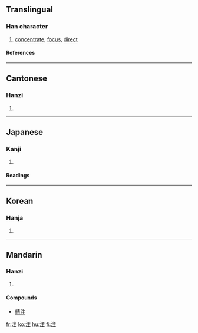 {{see|註}}

==Translingual==
===Han character===
{{Han char|rn=85|rad=水|as=05|sn=8|four=3011<sub>4</sub>|canj=水卜土 (EYG)}}
# [[concentrate]], [[focus]], [[direct]]
====References====
{{Han ref|kx=0618.050|dkj=17316|dj=1013.030|hdz=31592.010|uh=6CE8|ud=27880|bh=AA60|bd=43616}}

----
==Cantonese==
===Hanzi===
{{yue-hanzi|jyut=|y=jyu3}}
# {{defn|Cantonese}}

----
==Japanese==
===Kanji===
{{ja-kanji|grade=3|rs=水05}}
# {{defn|Japanese}} 
====Readings====
{{ja-readings|on=[[ちゅう]] (chū)|kun=[[そそぐ]] (sosogu)}}

----
==Korean==
===Hanja===
{{ko-hanja|hangeul=[[주]]|eumhun=|rv=ju|mr=chu|y=cwu}}
# {{defn|Korean}}

----
==Mandarin==
===Hanzi===
{{cmn-hanzi|tra=註|pin=[[zhù]] (zhu4)|wg=chu<sup>4</sup>}}
# {{defn|Mandarin}}

====Compounds====
* [[轉注]]

[[fr:注]]
[[ko:注]]
[[hu:注]]
[[fi:注]]